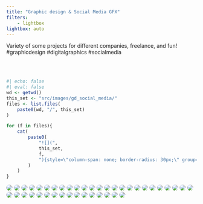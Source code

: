 ```yaml
---
title: "Graphic design & Social Media GFX"
filters:
    - lightbox
lightbox: auto
---
```


Variety of some projects for different companies, freelance, and fun! #graphicdesign #digitalgraphics #socialmedia

<br/><br/>

::: gallery

::: column-page

```r
#| echo: false
#| eval: false
wd <- getwd()
this_set <- "src/images/gd_social_media/"
files <- list.files(
    paste0(wd, "/", this_set)
)

for (f in files){
    cat(
        paste0(
            "![](",
            this_set,
            f,
            "){style=\"column-span: none; border-radius: 30px;\" group=\"my-gallery\"}\n"
        )
    )
}
```

![](src/images/gd_social_media/InnerPower.jpg){style="column-span: none; border-radius: 30px;" group="my-gallery"}
![](src/images/gd_social_media/FreeYogaMat.jpg){style="column-span: none; border-radius: 30px;" group="my-gallery"}
![](src/images/gd_social_media/3ag_generic_manufacturing.jpg){style="column-span: none; border-radius: 30px;" group="my-gallery"}
![](src/images/gd_social_media/audreyhepburn_birthdaygraphic_1920x1080.jpg){style="column-span: none; border-radius: 30px;" group="my-gallery"}
![](src/images/gd_social_media/brocolli.jpg){style="column-span: none; border-radius: 30px;" group="my-gallery"}
![](src/images/gd_social_media/btb_socialtest_theincident_01-copy.jpg){style="column-span: none; border-radius: 30px;" group="my-gallery"}
![](src/images/gd_social_media/btb_socialtest_theincident_suns109.jpg){style="column-span: none; border-radius: 30px;" group="my-gallery"}
![](src/images/gd_social_media/castomersreviewfacebook.jpg){style="column-span: none; border-radius: 30px;" group="my-gallery"}
![](src/images/gd_social_media/chinesetea.jpg){style="column-span: none; border-radius: 30px;" group="my-gallery"}
![](src/images/gd_social_media/clustersandclouds.jpg){style="column-span: none; border-radius: 30px;" group="my-gallery"}
![](src/images/gd_social_media/dataseries_video1.png){style="column-span: none; border-radius: 30px;" group="my-gallery"}
![](src/images/gd_social_media/fresherthanfreshcarrot.jpg){style="column-span: none; border-radius: 30px;" group="my-gallery"}
![](src/images/gd_social_media/fresherthanfreshlemon.jpg){style="column-span: none; border-radius: 30px;" group="my-gallery"}
![](src/images/gd_social_media/fresherthanfreshpineapple.jpg){style="column-span: none; border-radius: 30px;" group="my-gallery"}
![](src/images/gd_social_media/gfxfacebook.jpg){style="column-span: none; border-radius: 30px;" group="my-gallery"}
![](src/images/gd_social_media/headphones_1.jpg){style="column-span: none; border-radius: 30px;" group="my-gallery"}
![](src/images/gd_social_media/headphones_2.jpg){style="column-span: none; border-radius: 30px;" group="my-gallery"}
![](src/images/gd_social_media/headphones_3.jpg){style="column-span: none; border-radius: 30px;" group="my-gallery"}
![](src/images/gd_social_media/headphones_4.jpg){style="column-span: none; border-radius: 30px;" group="my-gallery"}
![](src/images/gd_social_media/insta_story_bcd_ghostbusters_35anniversary_1080x1920.jpg){style="column-span: none; border-radius: 30px;" group="my-gallery"}
![](src/images/gd_social_media/mimikwhitecloudstocloudcropslide.jpg){style="column-span: none; border-radius: 30px;" group="my-gallery"}
![](src/images/gd_social_media/navigating-the-next-frontier-in-supervisory-control.jpg){style="column-span: none; border-radius: 30px;" group="my-gallery"}
![](src/images/gd_social_media/newsletter_aut_carriefisher_crs_harrisonford_v3.jpg){style="column-span: none; border-radius: 30px;" group="my-gallery"}
![](src/images/gd_social_media/newsletter_ptm_leatharweapon.jpg){style="column-span: none; border-radius: 30px;" group="my-gallery"}
![](src/images/gd_social_media/paytellimitedofferinstastory.jpg){style="column-span: none; border-radius: 30px;" group="my-gallery"}
![](src/images/gd_social_media/planning.jpg){style="column-span: none; border-radius: 30px;" group="my-gallery"}
![](src/images/gd_social_media/podcast-fay-1695x960.png){style="column-span: none; border-radius: 30px;" group="my-gallery"}
![](src/images/gd_social_media/reelz_collisioncourse_small.jpg){style="column-span: none; border-radius: 30px;" group="my-gallery"}
![](src/images/gd_social_media/robinwilliams_5years_1080x1080.jpg){style="column-span: none; border-radius: 30px;" group="my-gallery"}
![](src/images/gd_social_media/scateboad.jpg){style="column-span: none; border-radius: 30px;" group="my-gallery"}
![](src/images/gd_social_media/socialmedia.jpg){style="column-span: none; border-radius: 30px;" group="my-gallery"}
![](src/images/gd_social_media/storyoneweekgfx-1080x1920---1.png){style="column-span: none; border-radius: 30px;" group="my-gallery"}
![](src/images/gd_social_media/storytomorrowgfx-1080x1920---1.png){style="column-span: none; border-radius: 30px;" group="my-gallery"}
![](src/images/gd_social_media/tmobilestoryboard.jpg){style="column-span: none; border-radius: 30px;" group="my-gallery"}
![](src/images/gd_social_media/understanding-the-leap-from-traditional-scada-to-iot-enabled-systems-1_page_04.jpg){style="column-span: none; border-radius: 30px;" group="my-gallery"}
![](src/images/gd_social_media/understanding-the-leap-from-traditional-scada-to-iot-enabled-systems-1_page_10.jpg){style="column-span: none; border-radius: 30px;" group="my-gallery"}
![](src/images/gd_social_media/vr_graphics-recoveredsmall.jpg){style="column-span: none; border-radius: 30px;" group="my-gallery"}
![](src/images/gd_social_media/webinarjuly12.jpg){style="column-span: none; border-radius: 30px;" group="my-gallery"}
![](src/images/gd_social_media/webinarlivedemo.jpg){style="column-span: none; border-radius: 30px;" group="my-gallery"}
![](src/images/gd_social_media/whitneyhoustonmemorialgraphic1920x1080v02.jpg){style="column-span: none; border-radius: 30px;" group="my-gallery"}
![](src/images/gd_social_media/worker-safety-manufacturing.jpg){style="column-span: none; border-radius: 30px;" group="my-gallery"}


:::

:::
